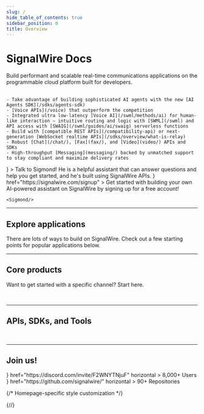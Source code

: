 ```yaml
---
slug: /
hide_table_of_contents: true
sidebar_position: 0
title: Overview
---
```





# SignalWire Docs

<Subtitle>Build performant and scalable real-time communications applications on the programmable cloud platform built for developers.</Subtitle>
<br/><br/>

<div className="container">

  <div className ="row">

  <div className="col col--8">

    - Take advantage of building sophisticated AI agents with the new [AI Agents SDK](/sdks/agents-sdk)
    - [Voice APIs](/voice) that outperform the competition
    - Integrated ultra low-latency [Voice AI](/swml/methods/ai) for human-like interaction – intuitive routing and logic with [SWML](/swml) and API access with [SWAIG](/swml/guides/ai/swaig) serverless functions
    - Build with [compatible REST APIs](/compatibility-api) or next-generation [WebSocket realtime APIs](/sdks/overview/what-is-relay)
    - Robust [Chat](/chat/), [Fax](fax/), and [Video](video/) APIs and SDKs
    - High-throughput [Messaging](messaging/) backed by unmatched support to stay compliant and maximize delivery rates

<div style={{paddingTop: "20px"}}/>

  <CardGroup cols="2">
    <Card 
    title="Don't know where to start?"
    icon={<FaRobot />}
  >
  Talk to Sigmond! He is a helpful assistant that can answer questions and help you get started, and
  he's built using SignalWire APIs.
  </Card>
  <Card 
    title="Build me!"
    icon={<MdBuild />}
    href="https://signalwire.com/signup"
  >
  Get started with building your own AI-powered assistant on SignalWire by signing up for a free account!
  </Card>
  </CardGroup>

  </div>

  <div className="col col--4" style={{display:'flex', flexDirection:'column' , paddingBottom:'1rem'}}>

    <Sigmond/>

  </div>

  </div>

</div>
<hr/>

## Explore applications

There are lots of ways to build on SignalWire.
Check out a few starting points for popular applications below.

<UseCases/>

<hr/>

## Core products

Want to get started with a specific channel? Start here.

<ProductButtons/>

<br/>

<hr/>

## APIs, SDKs, and Tools

<Tools/>

<br/>

<hr/>

## Join us!


<CardGroup>
  <Card 
    title="Discord Community"
    icon={<FaDiscord />}
    href="https://discord.com/invite/F2WNYTNjuF"
    horizontal
  >
    8,000+ Users
  </Card>
  <Card 
    title="GitHub"
    icon={<FaGithub />}
    href="https://github.com/signalwire/"
    horizontal
  >
    90+ Repositories
  </Card>
</CardGroup>


{/* Homepage-specific style customization */}
<style>{`.pagination-nav{display:none}`}</style>
<style>{`.theme-doc-breadcrumbs{display:none};`}</style>
<style>{`.theme-doc-footer-edit-meta-row{display:none}`}</style>
{/*<style>{`.theme-doc-toc-desktop{visibility:hidden}`}</style>*/}
<style>{`.container{max-width:var(--ifm-container-width)} `}</style>